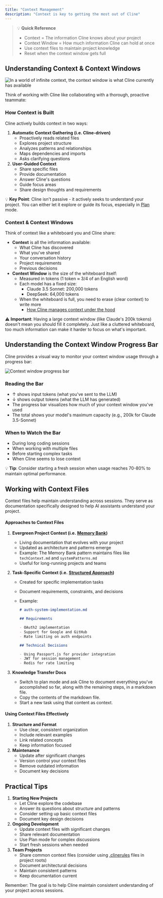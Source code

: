 ```yaml
---
title: "Context Management"
description: "Context is key to getting the most out of Cline"
---
```


> 💡 **Quick Reference**
>
> - Context = The information Cline knows about your project
> - Context Window = How much information Cline can hold at once
> - Use context files to maintain project knowledge
> - Reset when the context window gets full

## Understanding Context & Context Windows

<Frame caption="In a world of infinite context, the context window is what Cline currently has available">
	<img
		src="https://storage.googleapis.com/cline_public_images/docs/assets/image%20(2).png"
		alt="In a world of infinite context, the context window is what Cline currently has available"
	/>
</Frame>

Think of working with Cline like collaborating with a thorough, proactive teammate:

### How Context is Built

Cline actively builds context in two ways:

1. **Automatic Context Gathering (i.e. Cline-driven)**
    - Proactively reads related files
    - Explores project structure
    - Analyzes patterns and relationships
    - Maps dependencies and imports
    - Asks clarifying questions
2. **User-Guided Context**
    - Share specific files
    - Provide documentation
    - Answer Cline's questions
    - Guide focus areas
    - Share design thoughts and requirements

💡 **Key Point**: Cline isn't passive - it actively seeks to understand your project. You can either let it explore or guide its focus, especially in [Plan](https://docs.cline.bot/exploring-clines-tools/plan-and-act-modes-a-guide-to-effective-ai-development) mode.

### Context & Context Windows

Think of context like a whiteboard you and Cline share:

- **Context** is all the information available:
    - What Cline has discovered
    - What you've shared
    - Your conversation history
    - Project requirements
    - Previous decisions
- **Context Window** is the size of the whiteboard itself:
    - Measured in tokens (1 token ≈ 3/4 of an English word)
    - Each model has a fixed size:
        - Claude 3.5 Sonnet: 200,000 tokens
        - DeepSeek: 64,000 tokens
    - When the whiteboard is full, you need to erase (clear context) to write more
        - [How Cline manages context under the hood](https://cline.bot/blog/understanding-the-new-context-window-progress-bar-in-cline)

⚠️ **Important**: Having a large context window (like Claude's 200k tokens) doesn't mean you should fill it completely. Just like a cluttered whiteboard, too much information can make it harder to focus on what's important.

## Understanding the Context Window Progress Bar

Cline provides a visual way to monitor your context window usage through a progress bar:

<Frame caption="Visual representation of the context window usage">
	<img
		src="https://storage.googleapis.com/cline_public_images/docs/assets/image%20(1)%20(1).png"
		alt="Context window progress bar"
	/>
</Frame>

### Reading the Bar

- ↑ shows input tokens (what you've sent to the LLM)
- ↓ shows output tokens (what the LLM has generated)
- The progress bar visualizes how much of your context window you've used
- The total shows your model's maximum capacity (e.g., 200k for Claude 3.5-Sonnet)

### When to Watch the Bar

- During long coding sessions
- When working with multiple files
- Before starting complex tasks
- When Cline seems to lose context

💡 **Tip**: Consider starting a fresh session when usage reaches 70-80% to maintain optimal performance.

## Working with Context Files

Context files help maintain understanding across sessions. They serve as documentation specifically designed to help AI assistants understand your project.

#### Approaches to Context Files

1. **Evergreen Project Context (i.e.** [**Memory Bank**](https://docs.cline.bot/improving-your-prompting-skills/custom-instructions-library/cline-memory-bank)**)**
    - Living documentation that evolves with your project
    - Updated as architecture and patterns emerge
    - Example: The Memory Bank pattern maintains files like `techContext.md` and `systemPatterns.md`
    - Useful for long-running projects and teams
2. **Task-Specific Context (i.e.** [**Structured Approach**](https://cline.bot/blog/building-advanced-software-with-cline-a-structured-approach)**)**

    - Created for specific implementation tasks
    - Document requirements, constraints, and decisions
    - Example:

        ```markdown
        # auth-system-implementation.md

        ## Requirements

        - OAuth2 implementation
        - Support for Google and GitHub
        - Rate limiting on auth endpoints

        ## Technical Decisions

        - Using Passport.js for provider integration
        - JWT for session management
        - Redis for rate limiting
        ```

3. **Knowledge Transfer Docs**
    - Switch to plan mode and ask Cline to document everything you've accomplished so far, along with the remaining steps, in a markdown file.
    - Copy the contents of the markdown file.
    - Start a new task using that content as context.

#### Using Context Files Effectively

1. **Structure and Format**
    - Use clear, consistent organization
    - Include relevant examples
    - Link related concepts
    - Keep information focused
2. **Maintenance**
    - Update after significant changes
    - Version control your context files
    - Remove outdated information
    - Document key decisions

## Practical Tips

1. **Starting New Projects**
    - Let Cline explore the codebase
    - Answer its questions about structure and patterns
    - Consider setting up basic context files
    - Document key design decisions
2. **Ongoing Development**
    - Update context files with significant changes
    - Share relevant documentation
    - Use Plan mode for complex discussions
    - Start fresh sessions when needed
3. **Team Projects**
    - Share common context files (consider using [.clinerules](https://docs.cline.bot/improving-your-prompting-skills/prompting) files in project roots)
    - Document architectural decisions
    - Maintain consistent patterns
    - Keep documentation current

Remember: The goal is to help Cline maintain consistent understanding of your project across sessions.
